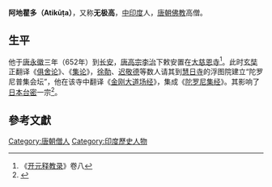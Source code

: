 '''阿地瞿多（Atikūṭa）'''，又称'''无极高'''，[[中印度|中印度]]人，[[唐朝|唐朝]][[佛教|佛教]]高僧。

== 生平 ==
他于[[唐|唐]][[永徽|永徽]]三年（652年）到[[长安|长安]]，[[唐高宗|唐高宗]][[李治|李治]]下敕安置在[[大慈恩寺|大慈恩寺]]<ref>《[[开元释教录|开元释教录]]》卷八</ref>。此时[[玄奘|玄奘]]正翻译《[[俱舍论|俱舍论]]》、《[[集论|集论]]》，[[徐勣|徐勣]]、[[迟敬德|迟敬德]]等数人请其到[[慧日寺|慧日寺]]的浮图院建立“陀罗尼普集会坛”，他在该寺中翻译《[[金刚大道场经|金刚大道场经]]》，集成《[[陀罗尼集经|陀罗尼集经]]》。其影响了[[日本|日本]][[台密|台密]]一宗<ref>{{Cite web |url=http://www.guoxue.com/fxyj/fjrw/rw42.htm |title=阿地瞿多 |access-date=2010-01-01 |archive-date=2020-02-05 |archive-url=https://web.archive.org/web/20200205095842/http://www.guoxue.com/fxyj/fjrw/rw42.htm |dead-url=no }}</ref>。

==參考文獻==
{{wikisource|佛學大辭典/阿地瞿多}}
<div class="references-small">
<references></references>
</div>

{{佛教人物小作品}}

[[Category:唐朝僧人|Category:唐朝僧人]]
[[Category:印度歷史人物|Category:印度歷史人物]]